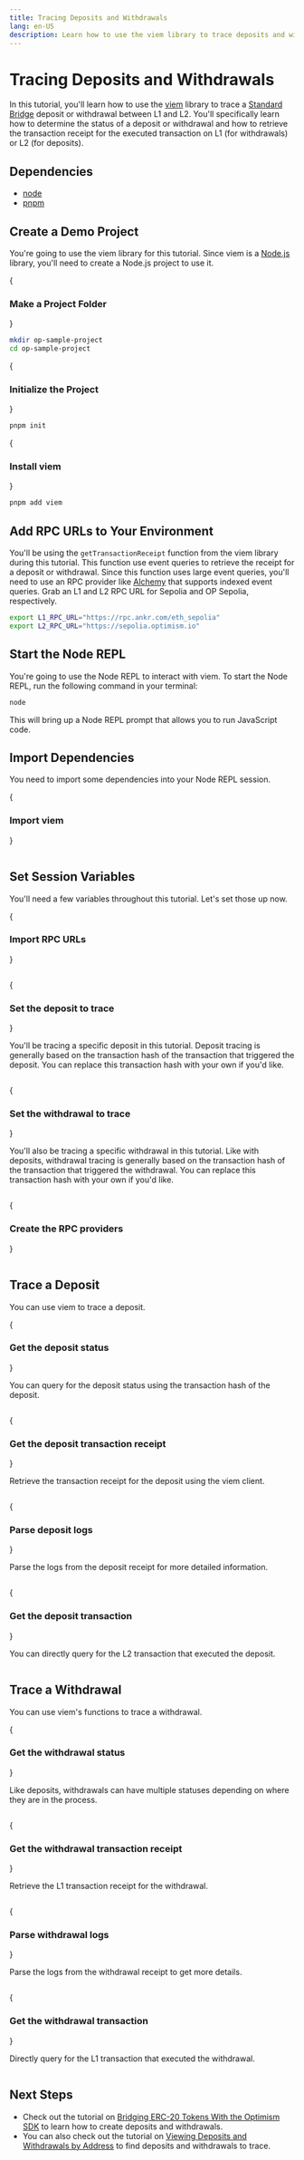```yaml
---
title: Tracing Deposits and Withdrawals
lang: en-US
description: Learn how to use the viem library to trace deposits and withdrawals between L1 and L2.
---
```



# Tracing Deposits and Withdrawals

In this tutorial, you'll learn how to use the [viem](https://viem.sh) library to trace a [Standard Bridge](../bridging/standard-bridge) deposit or withdrawal between L1 and L2.
You'll specifically learn how to determine the status of a deposit or withdrawal and how to retrieve the transaction receipt for the executed transaction on L1 (for withdrawals) or L2 (for deposits).

## Dependencies

*   [node](https://nodejs.org/en/)
*   [pnpm](https://pnpm.io/installation)

## Create a Demo Project

You're going to use the viem library for this tutorial.
Since viem is a [Node.js](https://nodejs.org/en/) library, you'll need to create a Node.js project to use it.

<Steps>
  {<h3>Make a Project Folder</h3>}

  ```bash
  mkdir op-sample-project
  cd op-sample-project
  ```

  {<h3>Initialize the Project</h3>}

  ```bash
  pnpm init
  ```

  {<h3>Install viem</h3>}

  ```bash
  pnpm add viem 
  ```
</Steps>

## Add RPC URLs to Your Environment

You'll be using the `getTransactionReceipt` function from the viem library during this tutorial. This function use event queries to retrieve the receipt for a deposit or withdrawal.
Since this function uses large event queries, you'll need to use an RPC provider like [Alchemy](https://alchemy.com) that supports indexed event queries.
Grab an L1 and L2 RPC URL for Sepolia and OP Sepolia, respectively.

```bash
export L1_RPC_URL="https://rpc.ankr.com/eth_sepolia"
export L2_RPC_URL="https://sepolia.optimism.io"
```

## Start the Node REPL

You're going to use the Node REPL to interact with viem. To start the Node REPL, run the following command in your terminal:

```bash
node
```

This will bring up a Node REPL prompt that allows you to run JavaScript code.

## Import Dependencies

You need to import some dependencies into your Node REPL session.

{<h3>Import viem</h3>}

```js file=<rootDir>/public/tutorials/sdk-trace-txns.js#L3 hash=bd7f8fbfa5194b8ec30d6a1e584837ae
```

## Set Session Variables

You'll need a few variables throughout this tutorial. Let's set those up now.

<Steps>
  {<h3>Import RPC URLs</h3>}

  ```js file=<rootDir>/public/tutorials/sdk-trace-txns.js#L9-L10 hash=0badc18f525e56b36406e7be8ad1104e
  ```

  {<h3>Set the deposit to trace</h3>}

  You'll be tracing a specific deposit in this tutorial. Deposit tracing is generally based on the transaction hash of the transaction that triggered the deposit. You can replace this transaction hash with your own if you'd like.

  ```js file=<rootDir>/public/tutorials/sdk-trace-txns.js#L13 hash=367c797c3e9746addedf43857f789eeb
  ```

  {<h3>Set the withdrawal to trace</h3>}

  You'll also be tracing a specific withdrawal in this tutorial. Like with deposits, withdrawal tracing is generally based on the transaction hash of the transaction that triggered the withdrawal. You can replace this transaction hash with your own if you'd like.

  ```js file=<rootDir>/public/tutorials/sdk-trace-txns.js#L14 hash=545d1eed00ad0a235e2c79c8a87efd30
  ```

  {<h3>Create the RPC providers</h3>}

  ```js file=<rootDir>/public/tutorials/sdk-trace-txns.js#L16-L25 hash=b44b43868a421156320884045294f7ca
  ```
</Steps>

## Trace a Deposit

You can use viem to trace a deposit.

<Steps>
  {<h3>Get the deposit status</h3>}

  You can query for the deposit status using the transaction hash of the deposit.

  ```js file=<rootDir>/public/tutorials/sdk-trace-txns.js#L28-L29 hash=1c546e5f36d33c0709f865843449073d
  ```

  {<h3>Get the deposit transaction receipt</h3>}

  Retrieve the transaction receipt for the deposit using the viem client.

  ```js file=<rootDir>/public/tutorials/sdk-trace-txns.js#L32-L33 hash=7edb6da67c87b3f5738ccc6aee3ba41d
  ```

  {<h3>Parse deposit logs</h3>}

  Parse the logs from the deposit receipt for more detailed information.

  ```js file=<rootDir>/public/tutorials/sdk-trace-txns.js#L35-L38 hash=984c08d1c0bc06932389d95e8d0b1c12
  ```

  {<h3>Get the deposit transaction</h3>}

  You can directly query for the L2 transaction that executed the deposit.

  ```js file=<rootDir>/public/tutorials/sdk-trace-txns.js#L41-L42 hash=6d21745010ed82b60681ecb86b0ce99f
  ```
</Steps>

## Trace a Withdrawal

You can use viem's functions to trace a withdrawal.

<Steps>
  {<h3>Get the withdrawal status</h3>}

  Like deposits, withdrawals can have multiple statuses depending on where they are in the process.

  ```js file=<rootDir>/public/tutorials/sdk-trace-txns.js#L45-L46 hash=5b6da897415978c20691dff09f27f139
  ```

  {<h3>Get the withdrawal transaction receipt</h3>}

  Retrieve the L1 transaction receipt for the withdrawal.

  ```js file=<rootDir>/public/tutorials/sdk-trace-txns.js#L49-L50 hash=a8727db53f18639ab5e7e27f962a3783
  ```

  {<h3>Parse withdrawal logs</h3>}

  Parse the logs from the withdrawal receipt to get more details.

  ```js file=<rootDir>/public/tutorials/sdk-trace-txns.js#L52-L55 hash=91d31964daa5ce53cf4e61b25b6fade6
  ```

  {<h3>Get the withdrawal transaction</h3>}

  Directly query for the L1 transaction that executed the withdrawal.

  ```js file=<rootDir>/public/tutorials/sdk-trace-txns.js#L58-L59 hash=626e0ec238266d05c295056f80f0a6da
  ```
</Steps>

## Next Steps

*   Check out the tutorial on [Bridging ERC-20 Tokens With the Optimism SDK](./cross-dom-bridge-erc20) to learn how to create deposits and withdrawals.
*   You can also check out the tutorial on [Viewing Deposits and Withdrawals by Address](./sdk-view-txns) to find deposits and withdrawals to trace.
